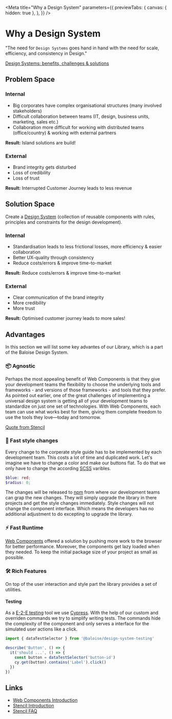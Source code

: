 
<Meta
  title="Why a Design System"
  parameters={{
    previewTabs: {
      canvas: { hidden: true },
    },
  }}
/>

# Why a Design System

"The need for `Design Systems` goes hand in hand with the need for scale, efficiency, and consistency in Design."

[Design Systems: benefits, challenges & solutions](https://uxdesign.cc/design-systems-62f648c6dccf)

## Problem Space

### Internal

- Big corporates have complex organisational structures (many involved stakeholders)
- Difficult collaboration between teams (IT, design, business units, marketing, sales etc.)
- Collaboration more difficult for working with distributed teams (office/country) & working with external partners

**Result:** Island solutions are build!

### External

- Brand integrity gets disturbed
- Loss of credibility
- Loss of trust

**Result:** Interrupted Customer Journey leads to less revenue

## Solution Space

Create a [Design System](https://stenciljs.com/docs/what-is-design-system) (collection of reusable components with rules, principles and constraints for the design development).

### Internal

- Standardisation leads to less frictional losses, more efficiency & easier collaboration
- Better UX-quality through consistency
- Reduce costs/errors & improve time-to-market

**Result:** Reduce costs/errors & improve time-to-market

### External

- Clear communication of the brand integrity
- More credibility
- More trust

**Result:** Optimised customer journey leads to more sales!

## Advantages

In this section we will list some key advantes of our Library, which is a part of the Baloise Design System.

### 📦 Agnostic

Perhaps the most appealing benefit of Web Components is that they give your development teams the flexibility to choose the underlying tools and frameworks - and versions of those frameworks - and tools that they prefer. As pointed out earlier, one of the great challenges of implementing a universal design system is getting all of your development teams to standardize on just one set of technologies. With Web Components, each team can use what works best for them, giving them complete freedom to use the tools they love—today and tomorrow.

[Quote from Stencil](https://stenciljs.com/docs/faq)

### 🎨 Fast style changes

Every change to the corperate style guide has to be implemented by each development team. This costs a lot of time and duplicated work. Let's imagine we have to change a color and make our buttons flat. To do that we only have to change the according [SCSS](https://sass-lang.com/) varibles.

```scss
$blue: red;
$radius: 0;
```

The changes will be released to [npm](https://www.npmjs.com/package/@baloise/design-system-components) from where our development teams can grap the new changes.
They will simply upgrade the library in there projects and get the style changes immediately.
Style changes will not change the component interface. Which means the developers has no additional adjustment to do excepting to upgrade the library.

### ⚡️ Fast Runtime

[Web Components](https://developer.mozilla.org/de/docs/Web/Web_Components) offered a solution by pushing more work to the browser for better performance. Moreover, the components get lazy loaded when they needed. To keep the initial package size of your project as small as possible.

### 🛠️ Rich Features

On top of the user interaction and style part the library provides a set of utilities.

#### Testing

As a [E-2-E testing](/components/tooling/testing.html) tool we use [Cypress](https://www.cypress.io/). With the help of our custom and overriden commands we try to simplify writing tests.
The commands hide the complexity of the component and only serves a interface for the simulated user actions like a click.

```typescript
import { dataTestSelector } from '@baloise/design-system-testing'

describe('Button', () => {
  it('should ...', () => {
    const button = dataTestSelector('button-id')
    cy.get(button).contains('Label').click()
  })
})
```

## Links

- [Web Components Introduction](https://www.webcomponents.org/introduction)
- [Stencil Introduction](https://stenciljs.com/docs/introduction)
- [Stencil FAQ](https://stenciljs.com/docs/faq)
